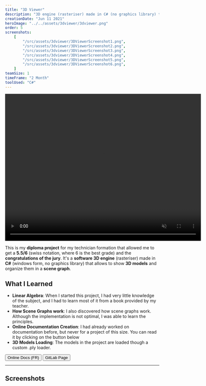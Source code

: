 ```yaml
---
title: "3D Viewer"
description: "3D engine (rasteriser) made in C# (no graphics library) that allows to show models and organize them in a scene graph."
creationDate: "Jun 11 2021"
heroImage: "../../assets/3dviewer/3dviewer.png"
order: 5
screenshots:
    [
        "/src/assets/3dviewer/3DViewerScreenshot1.png",
        "/src/assets/3dviewer/3DViewerScreenshot2.png",
        "/src/assets/3dviewer/3DViewerScreenshot3.png",
        "/src/assets/3dviewer/3DViewerScreenshot4.png",
        "/src/assets/3dviewer/3DViewerScreenshot5.png",
        "/src/assets/3dviewer/3DViewerScreenshot6.png",
    ]
teamSize: 1
timeFrame: "2 Month"
toolUsed: "C#"
---
```



<div class="grid place-items-center">
	<video width="640" height="480" loop muted autoplay controls>
		<source src="/3DViewer.mp4" type="video/mp4" />
		Your browser does not support the video tag.
	</video>
</div>

This is my **diploma project** for my technician formation that allowed me to get a **5.5/6** (swiss notation, where 6 is the best grade) and the **congratulations of the jury**.
It's a **software 3D engine** (rasteriser) made in **C#** (windows form, no graphics library) that allows to show **3D models** and organize them in a **scene graph**.

## What I Learned

-   **Linear Algebra**: When I started this project, I had very little knowledge of the subject, and I had to learn most of it from a book provided by my teacher.
-   **How Scene Graphs work**: I also discovered how scene graphs work. Although the implementation is not optimal, I was able to learn the principles.
-   **Online Documentation Creation**: I had already worked on documentation before, but never for a project of this size. You can read it by clicking on the button below
-   **3D Models Loading**: The models in the project are loaded though a custom .ply loader.

<div class="flex">
	<Button href="https://3dviewer.readthedocs.io/fr/latest/">
		Online Docs (FR)
	</Button>
	<Button href="https://gitlab.com/Stowy/3dviewer">GitLab Page</Button>
</div>

---

## Screenshots


<ScreenshotList screenshots={frontmatter.screenshots} imageClasses="w-full" />
